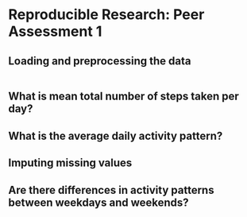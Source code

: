 # Reproducible Research: Peer Assessment 1


## Loading and preprocessing the data
```r

```



## What is mean total number of steps taken per day?



## What is the average daily activity pattern?



## Imputing missing values



## Are there differences in activity patterns between weekdays and weekends?
